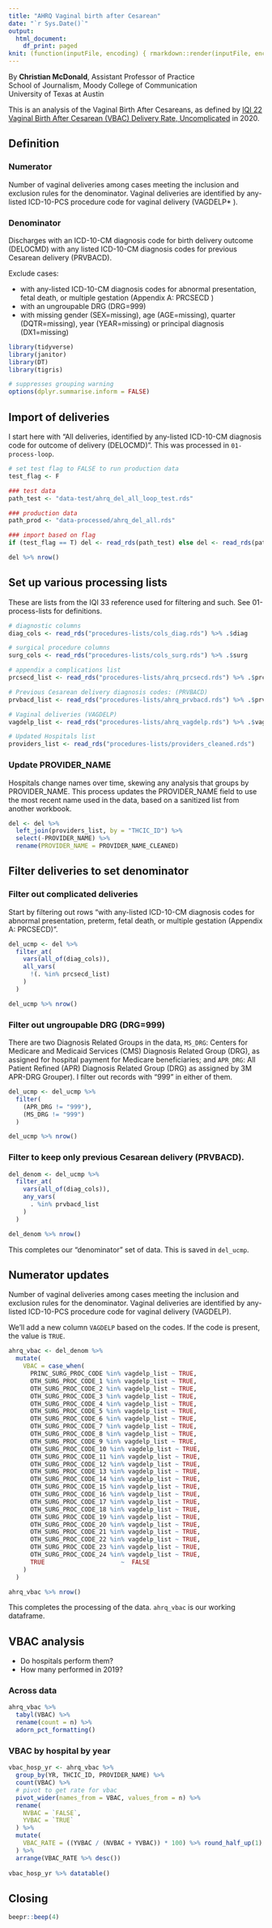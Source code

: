 ```yaml
---
title: "AHRQ Vaginal birth after Cesarean"
date: "`r Sys.Date()`"
output:
  html_document:
    df_print: paged
knit: (function(inputFile, encoding) { rmarkdown::render(inputFile, encoding = encoding, output_dir = "docs") })
---
```


By **Christian McDonald**, Assistant Professor of Practice\
School of Journalism, Moody College of Communication\
University of Texas at Austin

This is an analysis of the Vaginal Birth After Cesareans, as defined by [IQI 22 Vaginal Birth After Cesarean (VBAC) Delivery Rate, Uncomplicated](https://www.qualityindicators.ahrq.gov/Downloads/Modules/IQI/V2020/TechSpecs/IQI_22_Vaginal_Birth_After_Cesarean_(VBAC)_Delivery_Rate_Uncomplicated.pdf) in 2020.

## Definition

### Numerator

Number of vaginal deliveries among cases meeting the inclusion and exclusion rules for the
denominator. Vaginal deliveries are identified by any-listed ICD-10-PCS procedure code for vaginal
delivery (VAGDELP* ).

### Denominator

Discharges with an ICD-10-CM diagnosis code for birth delivery outcome (DELOCMD) with any listed ICD-10-CM diagnosis codes for previous Cesarean delivery (PRVBACD).

Exclude cases:

- with any-listed ICD-10-CM diagnosis codes for abnormal presentation, fetal death, or multiple
gestation (Appendix A: PRCSECD )
- with an ungroupable DRG (DRG=999)
- with missing gender (SEX=missing), age (AGE=missing), quarter (DQTR=missing), year
(YEAR=missing) or principal diagnosis (DX1=missing)

```r
library(tidyverse)
library(janitor)
library(DT)
library(tigris)

# suppresses grouping warning
options(dplyr.summarise.inform = FALSE)
```

## Import of deliveries

I start here with  "All deliveries, identified by any-listed ICD-10-CM diagnosis code for outcome of delivery (DELOCMD)". This was processed in `01-process-loop`.

```r
# set test flag to FALSE to run production data
test_flag <- F

### test data
path_test <- "data-test/ahrq_del_all_loop_test.rds"

### production data
path_prod <- "data-processed/ahrq_del_all.rds"

### import based on flag
if (test_flag == T) del <- read_rds(path_test) else del <- read_rds(path_prod)

del %>% nrow()
```

## Set up various processing lists

These are lists from the IQI 33 reference used for filtering and such. See 01-process-lists for definitions.

```r
# diagnostic columns
diag_cols <- read_rds("procedures-lists/cols_diag.rds") %>% .$diag

# surgical procedure columns
surg_cols <- read_rds("procedures-lists/cols_surg.rds") %>% .$surg

# appendix a complications list
prcsecd_list <- read_rds("procedures-lists/ahrq_prcsecd.rds") %>% .$prcsecd

# Previous Cesarean delivery diagnosis codes: (PRVBACD)
prvbacd_list <- read_rds("procedures-lists/ahrq_prvbacd.rds") %>% .$prvbacd

# Vaginal deliveries (VAGDELP)
vagdelp_list <- read_rds("procedures-lists/ahrq_vagdelp.rds") %>% .$vagdelp

# Updated Hospitals list
providers_list <- read_rds("procedures-lists/providers_cleaned.rds")
```

### Update PROVIDER_NAME

Hospitals change names over time, skewing any analysis that groups by PROVIDER_NAME. This process updates the PROVIDER_NAME field to use the most recent name used in the data, based on a sanitized list from another workbook.

```r
del <- del %>% 
  left_join(providers_list, by = "THCIC_ID") %>% 
  select(-PROVIDER_NAME) %>% 
  rename(PROVIDER_NAME = PROVIDER_NAME_CLEANED)
```

## Filter deliveries to set denominator

### Filter out complicated deliveries

Start by filtering out rows "with any-listed ICD-10-CM diagnosis codes for abnormal presentation, preterm, fetal death, or multiple gestation (Appendix A: PRCSECD)".


```r
del_ucmp <- del %>% 
  filter_at(
    vars(all_of(diag_cols)),
    all_vars(
      !(. %in% prcsecd_list)
    )
  )

del_ucmp %>% nrow()
```

### Filter out ungroupable DRG (DRG=999)

There are two Diagnosis Related Groups in the data, `MS_DRG`: Centers for Medicare and Medicaid Services (CMS) Diagnosis Related Group (DRG), as assigned for hospital payment for Medicare beneficiaries; and `APR_DRG`: All Patient Refined (APR) Diagnosis Related Group (DRG) as assigned by 3M APR-DRG Grouper). I filter out records with "999" in either of them.

```r
del_ucmp <- del_ucmp %>% 
  filter(
    (APR_DRG != "999"),
    (MS_DRG != "999")
  )

del_ucmp %>% nrow()
```

### Filter to keep only previous Cesarean delivery (PRVBACD).

```r
del_denom <- del_ucmp %>% 
  filter_at(
    vars(all_of(diag_cols)),
    any_vars(
      . %in% prvbacd_list
    )
  )

del_denom %>% nrow()
```

This completes our "denominator" set of data. This is saved in `del_ucmp`.

## Numerator updates

Number of vaginal deliveries among cases meeting the inclusion and exclusion rules for the denominator. Vaginal deliveries are identified by any-listed ICD-10-PCS procedure code for vaginal delivery (VAGDELP).

We'll add a new column `VAGDELP` based on the codes. If the code is present, the value is `TRUE`.

```r
ahrq_vbac <- del_denom %>% 
  mutate(
    VBAC = case_when(
      PRINC_SURG_PROC_CODE %in% vagdelp_list ~ TRUE,
      OTH_SURG_PROC_CODE_1 %in% vagdelp_list ~ TRUE,
      OTH_SURG_PROC_CODE_2 %in% vagdelp_list ~ TRUE,
      OTH_SURG_PROC_CODE_3 %in% vagdelp_list ~ TRUE,
      OTH_SURG_PROC_CODE_4 %in% vagdelp_list ~ TRUE,
      OTH_SURG_PROC_CODE_5 %in% vagdelp_list ~ TRUE,
      OTH_SURG_PROC_CODE_6 %in% vagdelp_list ~ TRUE,
      OTH_SURG_PROC_CODE_7 %in% vagdelp_list ~ TRUE,
      OTH_SURG_PROC_CODE_8 %in% vagdelp_list ~ TRUE,
      OTH_SURG_PROC_CODE_9 %in% vagdelp_list ~ TRUE,
      OTH_SURG_PROC_CODE_10 %in% vagdelp_list ~ TRUE,
      OTH_SURG_PROC_CODE_11 %in% vagdelp_list ~ TRUE,
      OTH_SURG_PROC_CODE_12 %in% vagdelp_list ~ TRUE,
      OTH_SURG_PROC_CODE_13 %in% vagdelp_list ~ TRUE,
      OTH_SURG_PROC_CODE_14 %in% vagdelp_list ~ TRUE,
      OTH_SURG_PROC_CODE_15 %in% vagdelp_list ~ TRUE,
      OTH_SURG_PROC_CODE_16 %in% vagdelp_list ~ TRUE,
      OTH_SURG_PROC_CODE_17 %in% vagdelp_list ~ TRUE,
      OTH_SURG_PROC_CODE_18 %in% vagdelp_list ~ TRUE,
      OTH_SURG_PROC_CODE_19 %in% vagdelp_list ~ TRUE,
      OTH_SURG_PROC_CODE_20 %in% vagdelp_list ~ TRUE,
      OTH_SURG_PROC_CODE_21 %in% vagdelp_list ~ TRUE,
      OTH_SURG_PROC_CODE_22 %in% vagdelp_list ~ TRUE,
      OTH_SURG_PROC_CODE_23 %in% vagdelp_list ~ TRUE,
      OTH_SURG_PROC_CODE_24 %in% vagdelp_list ~ TRUE,
      TRUE                     ~  FALSE
    )
  )

ahrq_vbac %>% nrow()
```

This completes the processing of the data. `ahrq_vbac` is our working dataframe.

## VBAC analysis

- Do hospitals perform them?
- How many performed in 2019?

### Across data

```r
ahrq_vbac %>% 
  tabyl(VBAC) %>% 
  rename(count = n) %>% 
  adorn_pct_formatting()
```

### VBAC by hospital by year

```r
vbac_hosp_yr <- ahrq_vbac %>% 
  group_by(YR, THCIC_ID, PROVIDER_NAME) %>% 
  count(VBAC) %>% 
  # pivot to get rate for vbac
  pivot_wider(names_from = VBAC, values_from = n) %>% 
  rename(
    NVBAC = `FALSE`,
    YVBAC = `TRUE`
  ) %>% 
  mutate(
    VBAC_RATE = ((YVBAC / (NVBAC + YVBAC)) * 100) %>% round_half_up(1)
  ) %>% 
  arrange(VBAC_RATE %>% desc())
  
vbac_hosp_yr %>% datatable()

```

## Closing

```r
beepr::beep(4)
```



